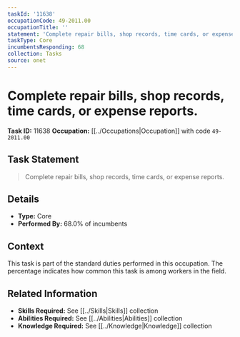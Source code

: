 ```yaml
---
taskId: '11638'
occupationCode: 49-2011.00
occupationTitle: ''
statement: 'Complete repair bills, shop records, time cards, or expense reports.'
taskType: Core
incumbentsResponding: 68
collection: Tasks
source: onet
---
```

# Complete repair bills, shop records, time cards, or expense reports.

**Task ID:** 11638
**Occupation:** [[../Occupations|Occupation]] with code `49-2011.00`

## Task Statement

> Complete repair bills, shop records, time cards, or expense reports.

## Details

- **Type:** Core
- **Performed By:** 68.0% of incumbents

## Context

This task is part of the standard duties performed in this occupation. The percentage indicates how common this task is among workers in the field.

## Related Information

- **Skills Required:** See [[../Skills|Skills]] collection
- **Abilities Required:** See [[../Abilities|Abilities]] collection
- **Knowledge Required:** See [[../Knowledge|Knowledge]] collection
